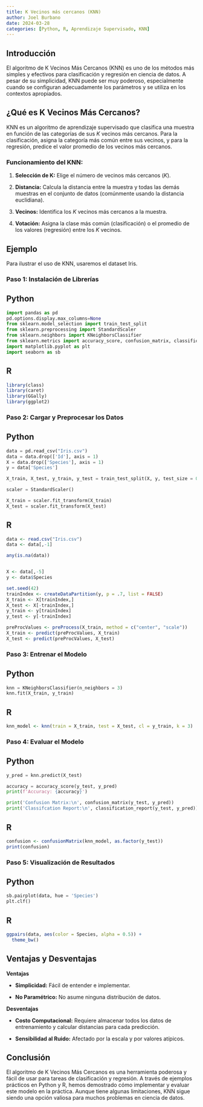 ```yaml
---
title: K Vecinos más cercanos (KNN)
author: Joel Burbano
date: 2024-03-28
categories: [Python, R, Aprendizaje Supervisado, KNN]
---
```


## Introducción

El algoritmo de K Vecinos Más Cercanos (KNN) es uno de los métodos más simples y efectivos para clasificación y regresión en ciencia de datos. A pesar de su simplicidad, KNN puede ser muy poderoso, especialmente cuando se configuran adecuadamente los parámetros y se utiliza en los contextos apropiados.

## ¿Qué es K Vecinos Más Cercanos?

KNN es un algoritmo de aprendizaje supervisado que clasifica una muestra en función de las categorías de sus $K$ vecinos más cercanos. Para la clasificación, asigna la categoría más común entre sus vecinos, y para la regresión, predice el valor promedio de los vecinos más cercanos.

### Funcionamiento del KNN:

1. **Selección de K:** Elige el número de vecinos más cercanos ($K$).

2. **Distancia:** Calcula la distancia entre la muestra y todas las demás muestras en el conjunto de datos (comúnmente usando la distancia euclidiana).

3. **Vecinos:** Identifica los $K$ vecinos más cercanos a la muestra.

4. **Votación:** Asigna la clase más común (clasificación) o el promedio de los valores (regresión) entre los $K$ vecinos.

## Ejemplo

:::{.callout-note icon=false appearance="simple" }

Para ilustrar el uso de KNN, usaremos el dataset Iris.

### Paso 1: Instalación de Librerías 

:::{.panel-tabset}

## Python

```python
import pandas as pd 
pd.options.display.max_columns=None
from sklearn.model_selection import train_test_split
from sklearn.preprocessing import StandardScaler
from sklearn.neighbors import KNeighborsClassifier
from sklearn.metrics import accuracy_score, confusion_matrix, classification_report
import matplotlib.pyplot as plt
import seaborn as sb
```


## R

```r
library(class)
library(caret)
library(GGally)
library(ggplot2)
```

:::


### Paso 2: Cargar y Preprocesar los Datos

:::{.panel-tabset}

## Python

```python
data = pd.read_csv("Iris.csv")
data = data.drop(['Id'], axis = 1)
X = data.drop(['Species'], axis = 1)
y = data['Species']

X_train, X_test, y_train, y_test = train_test_split(X, y, test_size = 0.3, random_state = 42)

scaler = StandardScaler()

X_train = scaler.fit_transform(X_train)
X_test = scaler.fit_transform(X_test)
```

## R

```r
data <- read.csv("Iris.csv")
data <- data[,-1]

any(is.na(data))


X <- data[,-5]
y <- data$Species

set.seed(42)
trainIndex <- createDataPartition(y, p = .7, list = FALSE)
X_train <- X[trainIndex,]
X_test <- X[-trainIndex,]
y_train <- y[trainIndex]
y_test <- y[-trainIndex]

preProcValues <- preProcess(X_train, method = c("center", "scale"))
X_train <- predict(preProcValues, X_train)
X_test <- predict(preProcValues, X_test)
```


:::


### Paso 3: Entrenar el Modelo

:::{.panel-tabset}

## Python

```python
knn = KNeighborsClassifier(n_neighbors = 3)
knn.fit(X_train, y_train)
```


## R

```r
knn_model <- knn(train = X_train, test = X_test, cl = y_train, k = 3)
```

:::


### Paso 4: Evaluar el Modelo

:::{.panel-tabset}

## Python

```python
y_pred = knn.predict(X_test)

accuracy = accuracy_score(y_test, y_pred)
print(f'Accuracy: {accuracy}')

print('Confusion Matrix:\n', confusion_matrix(y_test, y_pred))
print('Classifcation Report:\n', classification_report(y_test, y_pred))
```

## R

```r
confusion <- confusionMatrix(knn_model, as.factor(y_test))
print(confusion)
```


:::

### Paso 5: Visualización de Resultados

:::{.panel-tabset}

## Python

```python
sb.pairplot(data, hue = 'Species')
plt.clf()
```

## R

```r
ggpairs(data, aes(color = Species, alpha = 0.5)) +
  theme_bw()
```


:::

:::


## Ventajas y Desventajas

**Ventajas**

* **Simplicidad:** Fácil de entender e implementar.

* **No Paramétrico:** No asume ninguna distribución de datos.

**Desventajas**

* **Costo Computacional:** Requiere almacenar todos los datos de entrenamiento y calcular distancias para cada predicción.

* **Sensibilidad al Ruido:** Afectado por la escala y por valores atípicos.


## Conclusión

El algoritmo de K Vecinos Más Cercanos es una herramienta poderosa y fácil de usar para tareas de clasificación y regresión. A través de ejemplos prácticos en Python y R, hemos demostrado cómo implementar y evaluar este modelo en la práctica. Aunque tiene algunas limitaciones, KNN sigue siendo una opción valiosa para muchos problemas en ciencia de datos.